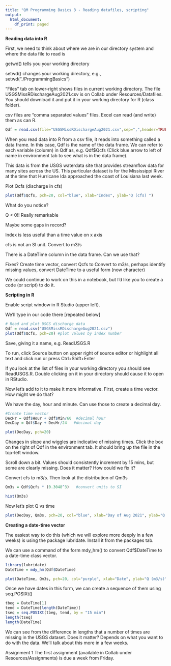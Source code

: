 ```yaml
---
title: "QM Programming Basics 3 - Reading datafiles, scripting"
output:
  html_document:
    df_print: paged
---
```


**Reading data into R**

First, we need to think about where we are in our directory system and where the data file to read is

getwd() tells you your working directory

setwd() changes your working directory, e.g., setwd("./ProgrammingBasics")
  
"Files" tab on lower-right shows files in current working directory.
The file USGSMissRDischargeAug2021.csv is on Collab under Resources/Datafiles. You should download it and put it in your working directory for R (class folder).

csv files are "comma separated values" files. Excel can read (and write) them as can R.

```r
Qdf = read.csv(file="USGSMissRDischargeAug2021.csv",sep=",",header=TRUE) 
```

When you read data into R from a csv file, it reads into something called a data frame. In this case, Qdf is the name of the data frame. We can refer to each variable (column) in Qdf as, e.g. Qdf$Qcfs (Click blue arrow to left of name in environment tab to see what is in the data frame).

This data is from the USGS waterdata site that provides streamflow data for many sites across the US. This particular dataset is for the Mississippi River at the time that Hurricane Ida approached the coast of Louisiana last week.

Plot Qcfs (discharge in cfs)

```r
plot(Qdf$Qcfs, pch=20, col="blue", xlab="Index", ylab="Q (cfs) ")
```

What do you notice?

 Q < 0!! Really remarkable
 
 Maybe some gaps in record?
 
 Index is less useful than a time value on x axis
 
 cfs is not an SI unit. Convert to m3/s
 
 There is a DateTime column in the data frame. Can we use that?
 

Fixes? Create time vector, convert Qcfs to Convert to m3/s, perhaps identify missing values, convert DateTime to a useful form (now character)

We could continue to work on this in a notebook, but I'd like you to create a code (or script) to do it.

**Scripting in R**

Enable script window in R Studio (upper left).

We'll type in our code there [repeated below]

```r
# Read and plot USGS discharge data
Qdf = read.csv("USGSMissRDischargeAug2021.csv")
plot(Qdf$Qcfs, pch=20) #plot values by index number


```

Save, giving it a name, e.g. ReadUSGS.R

To run, click Source button on upper right of source editor or highlight all text and click run or press Ctrl+Shift+Enter

If you look at the list of files in your working directory you should see ReadUSGS.R. Double clicking on it in your directory should cause it to open in RStudio.

Now let's add to it to make it more informative.
First, create a time vector. How might we do that?

We have the day, hour and minute. Can use those to create a decimal day.

```r
#Create time vector
DecHr = Qdf$Hour + Qdf$Min/60  #decimal hour
DecDay = Qdf$Day + DecHr/24   #decimal day

plot(DecDay, pch=20)

```
Changes in slope and wiggles are indicative of missing times.
Click the box on the right of Qdf in the environment tab. It should bring up the file in the top-left window.

Scroll down a bit. Values should consistently increment by 15 mins, but some are clearly missing. Does it matter? How could we fix it?

Convert cfs to m3/s. Then look at the distribution of Qm3s


```r
Qm3s = Qdf$Qcfs * (0.3048^3)   #convert units to SI

hist(Qm3s)
```

Now let's plot Q vs time

```r
plot(DecDay, Qm3s, pch=20, col="blue", xlab="Day of Aug 2021", ylab="Q (m3/s)")
```

**Creating a date-time vector**

The easiest way to do this (which we will explore more deeply in a few weeks) is using the package lubridate. Install it from the packages tab.

We can use a command of the form mdy_hm() to convert Qdf$DateTime to a date-time class vector.

```r
library(lubridate)
DateTime = mdy_hm(Qdf$DateTime)
```

```r
plot(DateTime, Qm3s, pch=20, col="purple", xlab="Date", ylab="Q (m3/s)")
```

Once we have dates in this form, we can create a sequence of them using seq.POSIXt()

```r
tbeg = DateTime[1]
tend = DateTime[length(DateTime)]
tseq = seq.POSIXt(tbeg, tend, by = "15 min")
length(tseq)
length(DateTime)
```

We can see from the difference in lengths that a number of times are missing in the USGS dataset. Does it matter? Depends on what you want to do with the data. We'll talk about this more in a few weeks.

Assignment 1
The first assignment (available in Collab under Resources/Assignments) is due a week from Friday.
